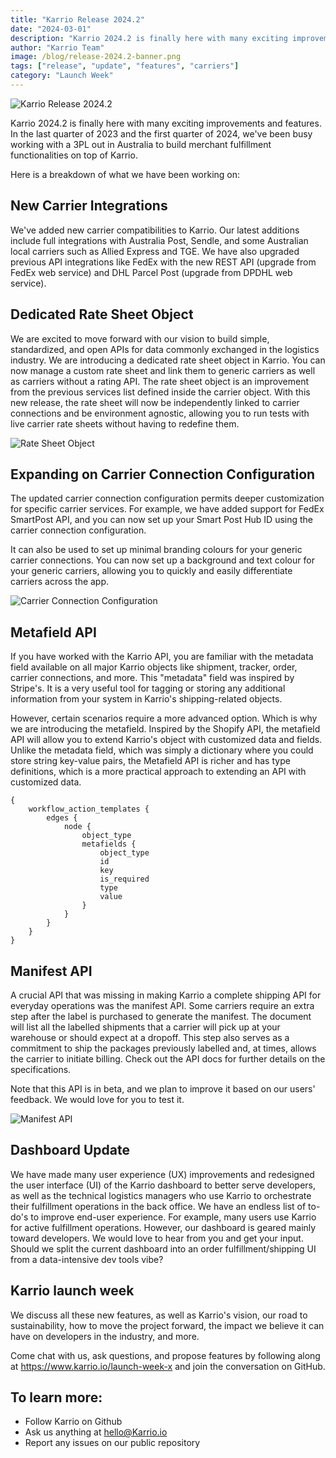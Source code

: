 ```yaml
---
title: "Karrio Release 2024.2"
date: "2024-03-01"
description: "Karrio 2024.2 is finally here with many exciting improvements and features. We've been busy working with a 3PL out in Australia to build merchant fulfillment functionalities on top of Karrio."
author: "Karrio Team"
image: /blog/release-2024.2-banner.png
tags: ["release", "update", "features", "carriers"]
category: "Launch Week"
---
```


![Karrio Release 2024.2](/blog/release-2024.2-banner.png)

Karrio 2024.2 is finally here with many exciting improvements and features. In the last quarter of 2023 and the first quarter of 2024, we've been busy working with a 3PL out in Australia to build merchant fulfillment functionalities on top of Karrio.

Here is a breakdown of what we have been working on:

## New Carrier Integrations

We've added new carrier compatibilities to Karrio. Our latest additions include full integrations with Australia Post, Sendle, and some Australian local carriers such as Allied Express and TGE. We have also upgraded previous API integrations like FedEx with the new REST API (upgrade from FedEx web service) and DHL Parcel Post (upgrade from DPDHL web service).

## Dedicated Rate Sheet Object

We are excited to move forward with our vision to build simple, standardized, and open APIs for data commonly exchanged in the logistics industry. We are introducing a dedicated rate sheet object in Karrio. You can now manage a custom rate sheet and link them to generic carriers as well as carriers without a rating API. The rate sheet object is an improvement from the previous services list defined inside the carrier object. With this new release, the rate sheet will now be independently linked to carrier connections and be environment agnostic, allowing you to run tests with live carrier rate sheets without having to redefine them.

![Rate Sheet Object](/blog/connections_rate_sheet.jpg)

## Expanding on Carrier Connection Configuration

The updated carrier connection configuration permits deeper customization for specific carrier services. For example, we have added support for FedEx SmartPost API, and you can now set up your Smart Post Hub ID using the carrier connection configuration.

It can also be used to set up minimal branding colours for your generic carrier connections. You can now set up a background and text colour for your generic carriers, allowing you to quickly and easily differentiate carriers across the app.

![Carrier Connection Configuration](/blog/connections_ui.jpg)

## Metafield API

If you have worked with the Karrio API, you are familiar with the metadata field available on all major Karrio objects like shipment, tracker, order, carrier connections, and more. This "metadata" field was inspired by Stripe's. It is a very useful tool for tagging or storing any additional information from your system in Karrio's shipping-related objects.

However, certain scenarios require a more advanced option. Which is why we are introducing the metafield. Inspired by the Shopify API, the metafield API will allow you to extend Karrio's object with customized data and fields. Unlike the metadata field, which was simply a dictionary where you could store string key-value pairs, the Metafield API is richer and has type definitions, which is a more practical approach to extending an API with customized data.

```
{
    workflow_action_templates {
        edges {
            node {
                object_type
                metafields {
                    object_type
                    id
                    key
                    is_required
                    type
                    value
                }
            }
        }
    }
}
```

## Manifest API

A crucial API that was missing in making Karrio a complete shipping API for everyday operations was the manifest API. Some carriers require an extra step after the label is purchased to generate the manifest. The document will list all the labelled shipments that a carrier will pick up at your warehouse or should expect at a dropoff. This step also serves as a commitment to ship the packages previously labelled and, at times, allows the carrier to initiate billing. Check out the API docs for further details on the specifications.

Note that this API is in beta, and we plan to improve it based on our users' feedback. We would love for you to test it.

![Manifest API](/blog/connections_code.jpg)

## Dashboard Update

We have made many user experience (UX) improvements and redesigned the user interface (UI) of the Karrio dashboard to better serve developers, as well as the technical logistics managers who use Karrio to orchestrate their fulfillment operations in the back office. We have an endless list of to-do's to improve end-user experience. For example, many users use Karrio for active fulfillment operations. However, our dashboard is geared mainly toward developers. We would love to hear from you and get your input. Should we split the current dashboard into an order fulfillment/shipping UI from a data-intensive dev tools vibe?

## Karrio launch week

We discuss all these new features, as well as Karrio's vision, our road to sustainability, how to move the project forward, the impact we believe it can have on developers in the industry, and more.

Come chat with us, ask questions, and propose features by following along at https://www.karrio.io/launch-week-x and join the conversation on GitHub.

## To learn more:

- Follow Karrio on Github
- Ask us anything at hello@Karrio.io
- Report any issues on our public repository
